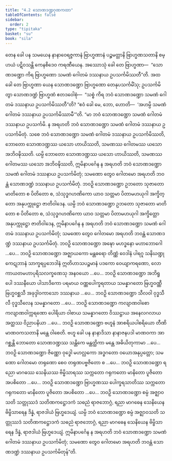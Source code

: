```yaml
---
title: "4.2 သောဏဒဏ္ဍဂုဏကထာ"
tableOfContents: false
sidebar:
  order: 2
type: "tipitaka"
basket: "su"
book: "sila"
---
```



<DynamicBreadcrumb />

<Division number="303" book="sila" e="ch" v="6" p="105">

<Paragraph number="429" book="sila">
တေန ခေါ ပန သမယေန နာနာဝေရဇ္ဇကာနံ ဗြာဟ္မဏာနံ ပဉ္စမတ္တာနိ ဗြာဟ္မဏသတာနိ စမ္ပာယံ ပဋိဝသန္တိ ကေနစိဒေဝ ကရဏီယေန. အဿောသုံ ခေါ တေ ဗြာဟ္မဏာ—  “သောဏဒဏ္ဍော ကိရ ဗြာဟ္မဏော သမဏံ ဂေါတမံ ဒဿနာယ ဥပသင်္ကမိဿတီ”တိ. အထ ခေါ တေ ဗြာဟ္မဏာ ယေန သောဏဒဏ္ဍော ဗြာဟ္မဏော တေနုပသင်္ကမိံသု; ဥပသင်္ကမိတွာ သောဏဒဏ္ဍံ ဗြာဟ္မဏံ ဧတဒဝေါစုံ—  “သစ္စံ ကိရ ဘဝံ သောဏဒဏ္ဍော သမဏံ ဂေါတမံ ဒဿနာယ ဥပသင်္ကမိဿတီ”တိ? “ဧဝံ ခေါ မေ, ဘော, ဟောတိ—  ‘အဟမ္ပိ သမဏံ ဂေါတမံ ဒဿနာယ ဥပသင်္ကမိဿာမီ’”တိ.
</Paragraph>

<Paragraph number="430" book="sila">
“မာ ဘဝံ သောဏဒဏ္ဍော သမဏံ ဂေါတမံ ဒဿနာယ ဥပသင်္ကမိ. န အရဟတိ ဘဝံ သောဏဒဏ္ဍော သမဏံ ဂေါတမံ ဒဿနာယ ဥပသင်္ကမိတုံ. သစေ ဘဝံ သောဏဒဏ္ဍော သမဏံ ဂေါတမံ ဒဿနာယ ဥပသင်္ကမိဿတိ, ဘောတော သောဏဒဏ္ဍဿ ယသော ဟာယိဿတိ, သမဏဿ ဂေါတမဿ ယသော အဘိဝဍ္ဎိဿတိ. ယမ္ပိ ဘောတော သောဏဒဏ္ဍဿ ယသော ဟာယိဿတိ, သမဏဿ ဂေါတမဿ ယသော အဘိဝဍ္ဎိဿတိ, ဣမိနာပင်္ဂေန န အရဟတိ ဘဝံ သောဏဒဏ္ဍော သမဏံ ဂေါတမံ ဒဿနာယ ဥပသင်္ကမိတုံ; သမဏော တွေဝ ဂေါတမော အရဟတိ ဘဝန္တံ သောဏဒဏ္ဍံ ဒဿနာယ ဥပသင်္ကမိတုံ.
</Paragraph>

<Paragraph number="431" book="sila">
ဘဝဉှိ သောဏဒဏ္ဍော ဥဘတော သုဇာတော မာတိတော စ ပိတိတော စ, သံသုဒ္ဓဂဟဏိကော ယာဝ သတ္တမာ ပိတာမဟယုဂါ အက္ခိတ္တော အနုပက္ကုဋ္ဌော ဇာတိဝါဒေန. ယမ္ပိ ဘဝံ သောဏဒဏ္ဍော ဥဘတော သုဇာတော မာတိတော စ ပိတိတော စ, သံသုဒ္ဓဂဟဏိကော ယာဝ သတ္တမာ ပိတာမဟယုဂါ အက္ခိတ္တော အနုပက္ကုဋ္ဌော ဇာတိဝါဒေန, ဣမိနာပင်္ဂေန န အရဟတိ ဘဝံ သောဏဒဏ္ဍော သမဏံ ဂေါတမံ ဒဿနာယ ဥပသင်္ကမိတုံ; သမဏော တွေဝ ဂေါတမော အရဟတိ ဘဝန္တံ သောဏဒဏ္ဍံ ဒဿနာယ ဥပသင်္ကမိတုံ.
</Paragraph>

<Paragraph number="432" book="sila">
ဘဝဉှိ သောဏဒဏ္ဍော အဍ္ဎော မဟဒ္ဓနော မဟာဘောဂေါ …ပေ…
</Paragraph>

<Paragraph number="433" book="sila">
ဘဝဉှိ သောဏဒဏ္ဍော အဇ္ဈာယကော မန္တဓရော တိဏ္ဏံ ဝေဒါနံ ပါရဂူ သနိဃဏ္ဍုကေဋုဘာနံ သာက္ခရပ္ပဘေဒါနံ ဣတိဟာသပဉ္စမာနံ ပဒကော ဝေယျာကရဏော, လောကာယတမဟာပုရိသလက္ခဏေသု အနဝယော …ပေ…
</Paragraph>

<Paragraph number="434" book="sila">
ဘဝဉှိ သောဏဒဏ္ဍော အဘိရူပေါ ဒဿနီယော ပါသာဒိကော ပရမာယ ဝဏ္ဏပေါက္ခရတာယ သမန္နာဂတော ဗြဟ္မဝဏ္ဏီ ဗြဟ္မဝစ္ဆသီ အခုဒ္ဒါဝကာသော ဒဿနာယ …ပေ…
</Paragraph>

<Paragraph number="435" book="sila">
ဘဝဉှိ သောဏဒဏ္ဍော သီလဝါ ဝုဒ္ဓသီလီ ဝုဒ္ဓသီလေန သမန္နာဂတော …ပေ…
</Paragraph>

<Paragraph number="436" book="sila">
ဘဝဉှိ သောဏဒဏ္ဍော ကလျာဏဝါစော ကလျာဏဝါက္ကရဏော ပေါရိယာ ဝါစာယ သမန္နာဂတော ဝိဿဋ္ဌာယ အနေလဂလာယ အတ္ထဿ ဝိညာပနိယာ …ပေ…
</Paragraph>

<Paragraph number="437" book="sila">
ဘဝဉှိ သောဏဒဏ္ဍော ဗဟူနံ အာစရိယပါစရိယော တီဏိ မာဏဝကသတာနိ မန္တေ ဝါစေတိ. ဗဟူ ခေါ ပန နာနာဒိသာ နာနာဇနပဒါ မာဏဝကာ အာဂစ္ဆန္တိ ဘောတော သောဏဒဏ္ဍဿ သန္တိကေ မန္တတ္ထိကာ မန္တေ အဓိယိတုကာမာ …ပေ…
</Paragraph>

<Paragraph number="438" book="sila">
ဘဝဉှိ သောဏဒဏ္ဍော ဇိဏ္ဏော ဝုဒ္ဓေါ မဟလ္လကော အဒ္ဓဂတော ဝယောအနုပ္ပတ္တော; သမဏော ဂေါတမော တရုဏော စေဝ တရုဏပဗ္ဗဇိတော စ …ပေ…
</Paragraph>

<Paragraph number="439" book="sila">
ဘဝဉှိ သောဏဒဏ္ဍော ရညော မာဂဓဿ သေနိယဿ ဗိမ္ဗိသာရဿ သက္ကတော ဂရုကတော မာနိတော ပူဇိတော အပစိတော …ပေ…
</Paragraph>

<Paragraph number="440" book="sila">
ဘဝဉှိ သောဏဒဏ္ဍော ဗြာဟ္မဏဿ ပေါက္ခရသာတိဿ သက္ကတော ဂရုကတော မာနိတော ပူဇိတော အပစိတော …ပေ…
</Paragraph>

<Paragraph number="441" book="sila">
ဘဝဉှိ သောဏဒဏ္ဍော စမ္ပံ အဇ္ဈာဝသတိ သတ္တုဿဒံ သတိဏကဋ္ဌောဒကံ သဓညံ ရာဇဘောဂ္ဂံ, ရညာ မာဂဓေန သေနိယေန ဗိမ္ဗိသာရေန ဒိန္နံ, ရာဇဒါယံ ဗြဟ္မဒေယျံ. ယမ္ပိ ဘဝံ သောဏဒဏ္ဍော စမ္ပံ အဇ္ဈာဝသတိ သတ္တုဿဒံ သတိဏကဋ္ဌောဒကံ သဓညံ ရာဇဘောဂ္ဂံ, ရညာ မာဂဓေန သေနိယေန ဗိမ္ဗိသာရေန ဒိန္နံ, ရာဇဒါယံ ဗြဟ္မဒေယျံ. ဣမိနာပင်္ဂေန န အရဟတိ ဘဝံ သောဏဒဏ္ဍော သမဏံ ဂေါတမံ ဒဿနာယ ဥပသင်္ကမိတုံ; သမဏော တွေဝ ဂေါတမော အရဟတိ ဘဝန္တံ သောဏဒဏ္ဍံ ဒဿနာယ ဥပသင်္ကမိတုန်”တိ.
</Paragraph>
</Division>